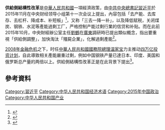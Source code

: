 '''供給側結構性改革'''是[[中華人民共和國|中華人民共和國]]一項經濟政策，由[[中共中央總書記|中共中央總書記]][[習近平|習近平]]於2015年11月在中央财经领导小组第十一次会议上提出，內容包括「去产能、去库存、去杠杆、降成本、补短板」<ref>{{cite news |title=透视中国：经济“供给侧改革”会成功吗？ |url=https://www.bbc.com/zhongwen/simp/indepth/2016/02/160217_focusonchina_china_economy |publisher=BBC |accessdate=2020-07-17 |archive-date=2020-07-17 |archive-url=https://web.archive.org/web/20200717170530/https://www.bbc.com/zhongwen/simp/indepth/2016/02/160217_focusonchina_china_economy |dead-url=no }}</ref>，又称「三去一降一补」，以及降低赋税，关闭煤炭、钢铁、水泥等產能過剩工厂，严格控制产能过剩行業的信贷和补贴。而在此前2015年10月，中央財經辦公室主任[[劉鶴|劉鶴]]在[[廣東|廣東]]調研時已提出類似概念，指出要重視「供給側調整」，加快淘汰「殭屍企業」，化解過剩產能<ref>{{cite news |title=「供給側改革」如何挽救中國經濟？ |url=https://theinitium.com/article/20160104-dailynews-china-economy-reform/ |publisher=端傳媒 |accessdate=2020-07-17 |archive-date=2021-07-17 |archive-url=https://web.archive.org/web/20210717094142/https://theinitium.com/article/20160104-dailynews-china-economy-reform/ |dead-url=no }}</ref>。

[[2008年金融危机|2008年金融危机]]之下，时任[[中華人民共和國國務院總理|中華人民共和國國務院總理]][[温家宝|温家宝]]力主推动[[四万亿投资计划|四万亿投资计划]]，自此導致相关產能嚴重过剩，例如中国钢铁产量已達日本、印度、美国和俄罗斯总产量的两倍以上。供給側結構性改革正是在此背景下提出<ref>{{cite news |title=习近平供给侧改革，一个里根式的口号 |url=https://cn.nytimes.com/business/20160304/c04chinaecon/ |publisher=紐約時報 |accessdate=2020-07-16 |archive-date=2021-08-03 |archive-url=https://web.archive.org/web/20210803022231/https://cn.nytimes.com/business/20160304/c04chinaecon/ |dead-url=no }}</ref>。

== 參考資料 ==
{{Reflist|2}}
{{習近平}}
[[Category:習近平|Category:習近平]]
[[Category:中华人民共和国经济术语|Category:中华人民共和国经济术语]]
[[Category:2015年中国政治|Category:2015年中国政治]]
[[Category:中华人民共和国产业|Category:中华人民共和国产业]]